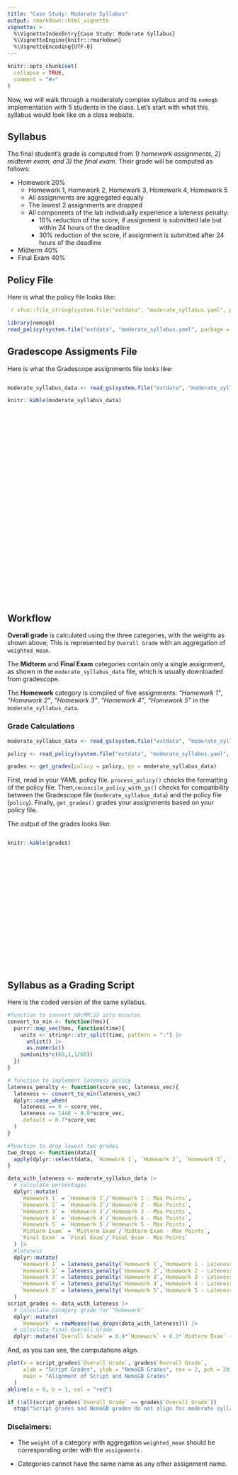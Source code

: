 ```yaml
---
title: "Case Study: Moderate Syllabus"
output: rmarkdown::html_vignette
vignette: >
  %\VignetteIndexEntry{Case Study: Moderate Syllabus}
  %\VignetteEngine{knitr::rmarkdown}
  %\VignetteEncoding{UTF-8}
---
```


```r
knitr::opts_chunk$set(
  collapse = TRUE,
  comment = "#>"
)
```
Now, we will walk through a moderately complex syllabus and its `nemogb` implementation with 5 students in the class. Let's start with what this syllabus would look like on a class website.

## Syllabus


The final student's grade is computed from *1) homework assignments, 2) midterm exam, and 3) the final exam*. Their grade will be computed as follows:

-   Homework 20%
    - Homework 1, Homework 2, Homework 3, Homework 4, Homework 5
    - All assignments are aggregated equally
    - The lowest 2 assignments are dropped
    - All components of the lab individually experience a lateness penalty:
      - 10% reduction of the score, if assignment is submitted late but within 24 hours of the deadline
      - 30% reduction of the score, if assignment is submitted after 24 hours of the deadline
-   Midterm 40%
-   Final Exam 40%


## Policy File 
Here is what the policy file looks like:
```yaml
`r xfun::file_string(system.file("extdata", "moderate_syllabus.yaml", package = "nemogb"))`

```

```r
library(nemogb)
read_policy(system.file("extdata", "moderate_syllabus.yaml", package = "nemogb"))
```

## Gradescope Assigments File
Here is what the Gradescope assignments file looks like:

::: {style="height: 500px; overflow: auto;"}
```r
moderate_syllabus_data <- read_gs(system.file("extdata", "moderate_syllabus_data.csv", package = "nemogb"))
```

```r
knitr::kable(moderate_syllabus_data)
```
:::

## Workflow

**Overall grade** is calculated using the three categories, with the weights as shown above; This is represented by `Overall Grade` with an aggregation of `weighted_mean`.

The **Midterm** and **Final Exam** categories contain only a single assignment, as shown in the `moderate_syllabus_data` file, which is usually downloaded from gradescope.

The **Homework** category is compiled of five assignments: *"Homework 1"*, *"Homework 2"*, *"Homework 3"*, *"Homework 4"*, *"Homework 5"* in the `moderate_syllabus_data`.

### Grade Calculations

```r
moderate_syllabus_data <- read_gs(system.file("extdata", "moderate_syllabus_data.csv", package = "nemogb"))

policy <- read_policy(system.file("extdata", "moderate_syllabus.yaml", package = "nemogb"))

grades <- get_grades(policy = policy, gs = moderate_syllabus_data)
```
First, read in your YAML policy file. `process_policy()` checks the formatting of the policy file. Then,`reconcile_policy_with_gs()` checks for compatibility between the Gradescope file (`moderate_syllabus_data`) and the policy file (`policy`). Finally, `get_grades()` grades your assignments based on your policy file.

The output of the grades looks like:

::: {style="height: 300px; overflow: auto;"}
```r
knitr::kable(grades)
```
:::

## Syllabus as a Grading Script
Here is the coded version of the same syllabus.
```r
#function to convert HH:MM:SS into minutes
convert_to_min <- function(hms){
  purrr::map_vec(hms, function(time){
    units <- stringr::str_split(time, pattern = ":") |>
      unlist() |>
      as.numeric()
    sum(units*c(60,1,1/60))
  })
}

# function to implement lateness policy
lateness_penalty <- function(score_vec, lateness_vec){
  lateness <- convert_to_min(lateness_vec)
  dplyr::case_when(
    lateness == 0 ~ score_vec,
    lateness <= 1440 ~ 0.9*score_vec,
    .default = 0.7*score_vec
  )
}

#function to drop lowest two grades
two_drops <- function(data){
  apply(dplyr::select(data, `Homework 1`, `Homework 2`, `Homework 3`, `Homework 4`,`Homework 5`), 1, function(x) sort(x, decreasing = TRUE)[1:3]) |> t()
}

data_with_lateness <- moderate_syllabus_data |>
  # calculate percentages
  dplyr::mutate(
    `Homework 1` = `Homework 1`/`Homework 1 - Max Points`,
    `Homework 2` = `Homework 2`/`Homework 2 - Max Points`,
    `Homework 3` = `Homework 3`/`Homework 3 - Max Points`,
    `Homework 4` = `Homework 4`/`Homework 4 - Max Points`,
    `Homework 5` = `Homework 5`/`Homework 5 - Max Points`,
    `Midterm Exam` = `Midterm Exam`/`Midterm Exam - Max Points`,
    `Final Exam` = `Final Exam`/`Final Exam - Max Points`
  ) |>
  #lateness
  dplyr::mutate(
    `Homework 1` = lateness_penalty(`Homework 1`,`Homework 1 - Lateness (H:M:S)`),
    `Homework 2` = lateness_penalty(`Homework 2`,`Homework 2 - Lateness (H:M:S)`),
    `Homework 3` = lateness_penalty(`Homework 3`,`Homework 3 - Lateness (H:M:S)`),
    `Homework 4` = lateness_penalty(`Homework 4`,`Homework 4 - Lateness (H:M:S)`),
    `Homework 5` = lateness_penalty(`Homework 5`,`Homework 5 - Lateness (H:M:S)`)
  ) 
script_grades <- data_with_lateness |>
  # calculate category grade for "Homework" 
  dplyr::mutate( 
    `Homework` = rowMeans(two_drops(data_with_lateness))) |>
  # calculate final Overall Grade
  dplyr::mutate(`Overall Grade` = 0.4*`Homework` + 0.2*`Midterm Exam` + 0.4*`Final Exam`) 
```

And, as you can see, the computations align.
```r
plot(x = script_grades$`Overall Grade`, grades$`Overall Grade`, 
     xlab = "Script Grades", ylab = "NemoGB Grades", cex = 2, pch = 20,
     main = "Alignment of Script and NemoGB Grades"
  )
abline(a = 0, b = 1, col = "red")

if (!all(script_grades$`Overall Grade` == grades$`Overall Grade`))
  stop("Script grades and NemoGB grades do not align for moderate syllabus vignette.")
```


### Disclaimers:

-   The `weight` of a category with aggregation `weighted_mean` should be corresponding order with the `assignments.`

-   Categories cannot have the same name as any other assignment name.
